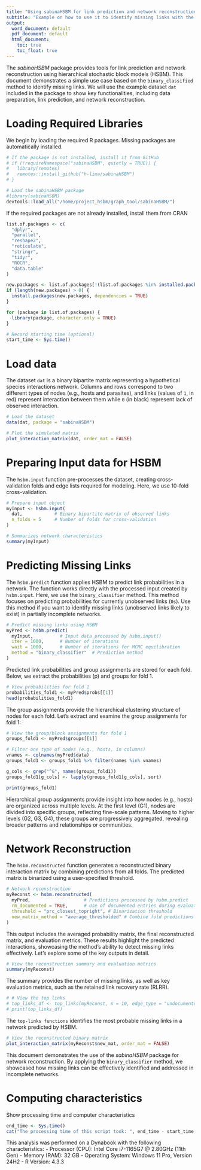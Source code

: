```yaml
---
title: "Using sabinaHSBM for link prediction and network reconstruction using Hierarchical Stochastic Block Models"
subtitle: "Example on how to use it to identify missing links with the binary_classifier method"
output:
  word_document: default
  pdf_document: default
  html_document:
    toc: true
    toc_float: true
---
```



The *sabinaHSBM* package provides tools for link prediction and network reconstruction using hierarchical stochastic block models (HSBM). This document demonstrates a simple use case based on the `binary_classified` method to identify missing links. We will use the example dataset `dat` included in the package to show key functionalities, including data preparation, link prediction, and network reconstruction. 


# Loading Required Libraries

We begin by loading the required R packages. Missing packages are automatically installed.

```r
# If the package is not installed, install it from GitHub
# if (!requireNamespace("sabinaHSBM", quietly = TRUE)) {
#   library(remotes)
#   remotes::install_github("h-lima/sabinaHSBM")
# }

# Load the sabinaHSBM package
#library(sabinaHSBM)
devtools::load_all("/home/project_hsbm/graph_tool/sabinaHSBM/")
```

If the required packages are not already installed, install them from CRAN

```r
list.of.packages <- c(
  "dplyr",
  "parallel",
  "reshape2",
  "reticulate",
  "stringr",
  "tidyr",
  "ROCR",
  "data.table"
)

new.packages <- list.of.packages[!(list.of.packages %in% installed.packages()[, "Package"])]
if (length(new.packages) > 0) {
  install.packages(new.packages, dependencies = TRUE)
}

for (package in list.of.packages) {
  library(package, character.only = TRUE)
}
```

```r
# Record starting time (optional)
start_time <- Sys.time()
```

# Load data

The dataset `dat` is a binary bipartite matrix representing a hypothetical species interactions network. Columns and rows correspond to two different types of nodes (e.g., hosts and parasites), and links (values of `1`, in red) represent interaction between them while `0` (in black) represent lack of observed interaction. 

```r
# Load the dataset
data(dat, package = "sabinaHSBM")
```

```r
# Plot the simulated matrix
plot_interaction_matrix(dat, order_mat = FALSE)
```


# Preparing Input data for HSBM

The `hsbm.input` function pre-processes the dataset, creating cross-validation folds and edge lists required for modeling. Here, we use 10-fold cross-validation.

```r
# Prepare input object
myInput <- hsbm.input(
  dat,            # Binary bipartite matrix of observed links
  n_folds = 5     # Number of folds for cross-validation
)
```

```r
# Summarizes network characteristics
summary(myInput)
```


# Predicting Missing Links

The `hsbm.predict` function applies HSBM to predict link probabilities in a network. The function works directly with the processed input created by `hsbm.input`. Here, we use the `binary_classifier` method. This method focuses on predicting probabilities for currently unobserved links (`0s`). Use this method if you want to identify missing links (unobserved links likely to exist) in partially incomplete networks.

```r
# Predict missing links using HSBM
myPred <- hsbm.predict(
  myInput,          # Input data processed by hsbm.input()
  iter = 1000,      # Number of iterations
  wait = 1000,      # Number of iterations for MCMC equilibration
  method = "binary_classifier"  # Prediction method
)
```

Predicted link probabilities and group assignments are stored for each fold. Below, we extract the probabilities (p) and groups for fold 1.

```r
# View probabilities for fold 1
probabilities_fold1 <- myPred$probs[[1]]
head(probabilities_fold1)
```

The group assignments provide the hierarchical clustering structure of nodes for each fold. Let’s extract and examine the group assignments for fold 1:

```r
# View the group/block assignments for fold 1
groups_fold1 <- myPred$groups[[1]]

# Filter one type of nodes (e.g., hosts, in columns)
vnames <- colnames(myPred$data)
groups_fold1 <- groups_fold1 %>% filter(names %in% vnames)

g_cols <- grep("^G", names(groups_fold1))
groups_fold1[g_cols] <- lapply(groups_fold1[g_cols], sort)

print(groups_fold1)
```

Hierarchical group assignments provide insight into how nodes (e.g., hosts) are organized across multiple levels. At the first level (G1), nodes are divided into specific groups, reflecting fine-scale patterns. Moving to higher levels (G2, G3, G4), these groups are progressively aggregated, revealing broader patterns and relationships or communities.


# Network Reconstruction

The `hsbm.reconstructed` function generates a reconstructed binary interaction matrix by combining predictions from all folds. The predicted matrix is binarized using a user-specified threshold.  

```r
# Network reconstruction
myReconst <- hsbm.reconstructed(
  myPred,                    # Predictions processed by hsbm.predict
  rm_documented = TRUE,      # Use of documented entries during evaluation and binarization
  threshold = "prc_closest_topright", # Binarization threshold
  new_matrix_method = "average_thresholded" # Combine fold predictions
)
```

This output includes the averaged probability matrix, the final reconstructed matrix, and evaluation metrics. These results highlight the predicted interactions, showcasing the method's ability to detect missing links effectively. Let’s explore some of the key outputs in detail.

```r
# View the reconstruction summary and evaluation metrics
summary(myReconst)
```

The summary provides the number of missing links, as well as key evaluation metrics, such as the retained link recovery rate (RLRR).

```r
# # View the top links
# top_links_df <- top_links(myReconst, n = 10, edge_type = "undocumented")
# print(top_links_df)
```

The `top-links functions` identifies the most probable missing links in a network predicted by HSBM.

```r
# View the reconstructed binary matrix
plot_interaction_matrix(myReconst$new_mat, order_mat = FALSE)
```


This document demonstrates the use of the *sabinaHSBM* package for network reconstruction. By applying the `binary_classifier` method, we showcased how missing links can be effectively identified and addressed in incomplete networks.


# Computing characteristics

Show processing time and computer characteristics

```r
end_time <- Sys.time()
cat("The processing time of this script took: ", end_time - start_time, "mins\n")
```

This analysis was performed on a Dynabook with the following characteristics:
  - Processor (CPU): Intel Core i7-1165G7 @ 2.80GHz (11th Gen)
  - Memory (RAM): 32 GB
  - Operating System: Windows 11 Pro, Version 24H2
  - R Version: 4.3.3
  

